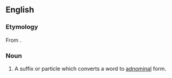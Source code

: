 ==English==

===Etymology===
From {{affix|en|adnominalize|-er|id2=agent noun}}.

===Noun===
{{en-noun}}

# {{lb|en|linguistics}} A suffix or particle which converts a word to [[adnominal]] form.